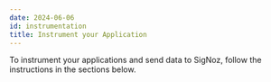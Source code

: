 ```yaml
---
date: 2024-06-06
id: instrumentation
title: Instrument your Application
---
```


To instrument your applications and send data to SigNoz, follow the instructions in the sections below.

<DocCardContainer>

<DocCard
    title="📄️ Python"
    description="Send events from your Python application to SigNoz."
    href="/docs/instrumentation/python"
/>

<DocCard
    title="📄️ Java"
    description="Send events from your Java application to SigNoz."
    href="/docs/instrumentation/java"
/>

<DocCard
    title="📄️ Javascript"
    description="Send events from your Javascript application to SigNoz."
    href="/docs/instrumentation/javascript"
/>

<DocCard
    title="📄️ Golang (Go)"
    description="Send events from your Golang (Go) application to SigNoz."
    href="/docs/instrumentation/golang"
/>

<DocCard
    title="📄️ PHP"
    description="Send events from your PHP application to SigNoz."
    href="/docs/instrumentation/php"
/>

<DocCard
    title="📄️ .NET"
    description="Send events from your .NET application to SigNoz."
    href="/docs/instrumentation/dotnet"
/>

<DocCard
    title="📄️ Ruby on Rails"
    description="Send events from your Ruby on Rails application to SigNoz."
    href="/docs/instrumentation/ruby-on-rails"
/>

<DocCard
    title="📄️ Elixir"
    description="Send events from your Elixir application to SigNoz."
    href="/docs/instrumentation/elixir"
/>

<DocCard
    title="📄️ Rust"
    description="Send events from your Rust application to SigNoz."
    href="/docs/instrumentation/rust"
/>

<DocCard
    title="📄️ C++"
    description="Send events from your C++ application to SigNoz."
    href="/docs/instrumentation/opentelemetry-cpp"
/>

<DocCard
    title="📄️ Swift"
    description="Send events from your Swift application to SigNoz."
    href="/docs/instrumentation/swift"
/>

</DocCardContainer>